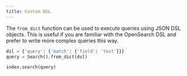 ```yaml
---
title: Custom DSL
---
```


The `from_dict` function can be used to execute queries using JSON DSL objects. This is useful if you are
familiar with the OpenSearch DSL and prefer to write more complex queries this way.

```python
dsl = {'query': {'match': {'field': 'test'}}}
query = Search().from_dict(dsl)

index.search(query)
```
